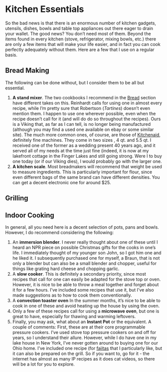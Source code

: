 # Kitchen Essentials {#essentials}

So the bad news is that there is an enormous number of kitchen gadgets, utensils, dishes, bowls and table top appliances out there eager to drain your wallet.  The good news?  You don't need most of them.  Beyond the items found in every kitchen (stove, refrigerator, mixing bowls, etc.) there are only a few items that will make your life easier, and in fact you can cook perfectly adequately without them.  Here are a few that I use on a regular basis.

## Bread Making

The following can be done without, but I consider them to be all but essential.

1.  **A stand mixer**.  The two cookbooks I recommend in the [Bread](#bread) section have different takes on this.  Reinhardt calls for using one in almost every recipe, while I'm pretty sure that Robertson (*Tartines*) doesn't even mention them.  I happen to use one wherever possible, even when the recipe doesn't call for it (and will do do so throughout the recipes).  Ours is a Viking that, as far as I can tell, is no longer being manufactured (although you may find a used one available on ebay or some similar site).  The much more common ones, of course, are those of [Kitchenaid](https://www.kitchenaid.com/countertop-appliances/stand-mixers.html), definitely fine machines. They come in two sizes , 4 qt. and 5.5 qt.  I received one of the former as a wedding present 40 years ago, and it served all of my needs at the time just fine (indeed, it is now at my lakefront cottage in the Finger Lakes and still going strong.  Were I to buy one today (or if our Viking dies), I would probably go with the larger one.
2.  **A kitchen scale**.  Most breadmakers will recommend that weight be used to measure ingredients.  This is particularly important for flour, since even different bags of the same brand can have different densities.  You can get a decent electronic one for around $25. 

## Grilling

## Indoor Cooking

In general, all you need here is a decent selection of pots, pans and bowls.  However, I do recommend considering the following:

1. An **immersion blender**.  I never really thought about one of these until I heard an NPR piece on possible Christmas gifts for the cooks in one's life.  I immediately thought of my younger son John, so I got him one and he liked it.  I subsequently purchased one for myself, a Braun, that is not only a blender but can also be a small blender and chopper, useful for things like grating hard cheese and chopping garlic.
2.  A **slow cooker**.  This is definitely a secondary priority, since most recipes that call for one can easily be adapted for the stove top or oven.  However, it is nice to be able to throw a meal together and forget about it for a few hours.  I've included some recipes that use it, but I've also made suggestions as to how to cook them conventionally.
3.  A **convection toaster oven**  In the summer months, it's nice to be able to cook in one of these and avoid heating up the house by using the oven.  
4.  Only a few of these recipes call for using a **microwave oven**, but one is great to have, especially for thawing and warming leftovers.  
5.  Finally, you may ask, what about an **Instant Pot** or the equivalent.  A couple of comments:  First, these are at their core programmable pressure cookers.  I've used stove top pressure cookers on and off for years, so I understand their allure.  However, while I do have one in my lake house in New York, I've never gotten around to buying one for our Ohio home.  I've included one recipe (for [fajitas](#fajitas) that I particularly like, but it can also be prepared on the grill.  So if you want to, go for it - the internet has almost as many IP recipes as it does cat videos, so there will be a lot for you to explore.
